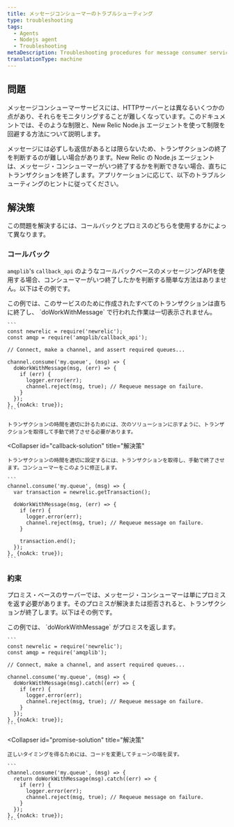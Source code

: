 ```yaml
---
title: メッセージコンシューマーのトラブルシューティング
type: troubleshooting
tags:
  - Agents
  - Nodejs agent
  - Troubleshooting
metaDescription: Troubleshooting procedures for message consumer services monitored by New Relic's Node.js agent.
translationType: machine
---
```


## 問題

メッセージコンシューマーサービスには、HTTPサーバーとは異なるいくつかの点があり、それらをモニタリングすることが難しくなっています。このドキュメントでは、そのような制限と、New Relic Node.js エージェントを使って制限を回避する方法について説明します。

メッセージには必ずしも返信があるとは限らないため、トランザクションの終了を判断するのが難しい場合があります。New Relic の Node.js エージェントは、メッセージ・コンシューマーがいつ終了するかを判断できない場合、直ちにトランザクションを終了します。アプリケーションに応じて、以下のトラブルシューティングのヒントに従ってください。

## 解決策

この問題を解決するには、コールバックとプロミスのどちらを使用するかによって異なります。

### コールバック

`amqplib`'s `callback_api` のようなコールバックベースのメッセージングAPIを使用する場合、コンシューマーがいつ終了したかを判断する簡単な方法はありません。以下はその例です。

<CollapserGroup>
  <Collapser
    id="callback-problem"
    title="コールバック問題"
  >
    この例では、このサービスのために作成されたすべてのトランザクションは直ちに終了し、 `doWorkWithMessage` で行われた作業は一切表示されません。

    ```
    const newrelic = require('newrelic');
    const amqp = require('amqplib/callback_api');

    // Connect, make a channel, and assert required queues...

    channel.consume('my.queue', (msg) => {
      doWorkWithMessage(msg, (err) => {
        if (err) {
          logger.error(err);
          channel.reject(msg, true); // Requeue message on failure.
        }
      });
    }, {noAck: true});
    ```

    トランザクションの時間を適切に計るためには、次のソリューションに示すように、トランザクションを取得して手動で終了させる必要があります。
  </Collapser>

  <Collapser
    id="callback-solution"
    title="解決策"
  >
    トランザクションの時間を適切に設定するには、トランザクションを取得し、手動で終了させます。コンシューマーをこのように修正します。

    ```
    channel.consume('my.queue', (msg) => {
      var transaction = newrelic.getTransaction();

      doWorkWithMessage(msg, (err) => {
        if (err) {
          logger.error(err);
          channel.reject(msg, true); // Requeue message on failure.
        }

        transaction.end();
      });
    }, {noAck: true});
    ```
  </Collapser>
</CollapserGroup>

### 約束

プロミス・ベースのサーバーでは、メッセージ・コンシューマーは単にプロミスを返す必要があります。そのプロミスが解決または拒否されると、トランザクションが終了します。以下はその例です。

<CollapserGroup>
  <Collapser
    id="promise-problem"
    title="プロミス問題"
  >
    この例では、 `doWorkWithMessage` がプロミスを返します。

    ```
    const newrelic = require('newrelic');
    const amqp = require('amqplib');

    // Connect, make a channel, and assert required queues...

    channel.consume('my.queue', (msg) => {
      doWorkWithMessage(msg).catch((err) => {
        if (err) {
          logger.error(err);
          channel.reject(msg, true); // Requeue message on failure.
        }
      });
    }, {noAck: true});
    ```
  </Collapser>

  <Collapser
    id="promise-solution"
    title="解決策"
  >
    正しいタイミングを得るためには、コードを変更してチェーンの端を戻す。

    ```
    channel.consume('my.queue', (msg) => {
      return doWorkWithMessage(msg).catch((err) => {
        if (err) {
          logger.error(err);
          channel.reject(msg, true); // Requeue message on failure.
        }
      });
    }, {noAck: true});
    ```
  </Collapser>
</CollapserGroup>